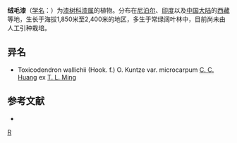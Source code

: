 {{Speciesbox 
| genus = Toxicodendron
| species = wallichii
| authority = (Hook. f.) O. Kuntze
| subdivision_ranks =[[变种|变种]]
| subdivision =
* 绒毛漆 ''T. w.'' var. ''wallichii''
* [[小果绒毛漆|小果绒毛漆]] ''T. w.'' var. ''microcarpum''
| synonyms = ''Rhus wallichii''
}}

'''绒毛漆'''（[[学名|学名]]：{{lang|la|''Toxicodendron wallichii''}}）为[[漆树科|漆树科]][[漆属|漆属]]的植物。分布在[[尼泊尔|尼泊尔]]、[[印度|印度]]以及[[中国大陆|中国大陆]]的[[西藏|西藏]]等地，生长于海拔1,850米至2,400米的地区，多生于常绿阔叶林中，目前尚未由人工引种栽培。

== 异名 ==
* Toxicodendron wallichii (Hook. f.) O. Kuntze var. microcarpum [[黄成就|C. C. Huang]] ex [[闵天禄|T. L. Ming]]

== 参考文献 ==
<div class="references-small">
* {{cite web| url =http://www.bioinfo.cn/db05/KmzwSpecies.php?action=view&id=849| title =绒毛漆（原变种）| work =《中国高等植物数据库全库》| publisher =中国科学院微生物研究所| author =昆明植物研究所| accessdate =2009-02-21| deadurl =yes| archiveurl =https://web.archive.org/web/20160305013442/http://www.bioinfo.cn/db05/KmzwSpecies.php?action=view&id=849| archivedate =2016-03-05}}
</div>
{{Taxonbar|from=Q15225204}}

[[Category:漆属|R]]


{{植物小作品}}